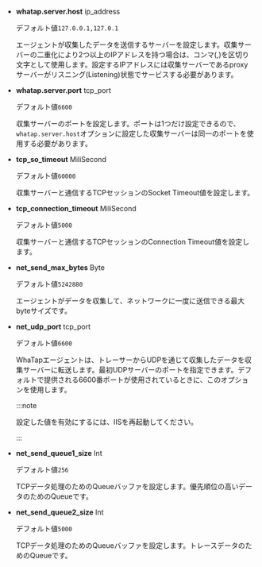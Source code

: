 -   **whatap.server.host** <span class='type'>ip_address</span>

    デフォルト値`127.0.0.1,127.0.1`

    エージェントが収集したデータを送信するサーバーを設定します。収集サーバーの二重化により2つ以上のIPアドレスを持つ場合は、コンマ(,)を区切り文字として使用します。設定するIPアドレスには収集サーバーであるproxyサーバーがリスニング(Listening)状態でサービスする必要があります。

-   **whatap.server.port** <span class='type'>tcp_port</span>

    デフォルト値`6600`

    収集サーバーのポートを設定します。ポートは1つだけ設定できるので、`whatap.server.host`オプションに設定した収集サーバーは同一のポートを使用する必要があります。

-   **tcp_so_timeout** <span class='type'>MiliSecond</span>

    デフォルト値`60000`

    収集サーバーと通信するTCPセッションのSocket Timeout値を設定します。

-   **tcp_connection_timeout** <span class='type'>MiliSecond</span>

    デフォルト値`5000`

    収集サーバーと通信するTCPセッションのConnection Timeout値を設定します。

-   **net_send_max_bytes** <span class='type'>Byte</span>

    デフォルト値`5242880`

    エージェントがデータを収集して、ネットワークに一度に送信できる最大byteサイズです。

-   **net_udp_port** <span class='type'>tcp_port</span>

    デフォルト値`6600`

    WhaTapエージェントは、トレーサーからUDPを通じて収集したデータを収集サーバーに転送します。最初UDPサーバーのポートを指定できます。デフォルトで提供される6600番ポートが使用されているときに、このオプションを使用します。

    :::note

    設定した値を有効にするには、IISを再起動してください。

    :::

-   **net_send_queue1_size** <span class='type'>Int</span>

    デフォルト値`256`

    TCPデータ処理のためのQueueバッファを設定します。優先順位の高いデータのためのQueueです。

-   **net_send_queue2_size** <span class='type'>Int</span>

    デフォルト値`5000`

    TCPデータ処理のためのQueueバッファを設定します。トレースデータのためのQueueです。
